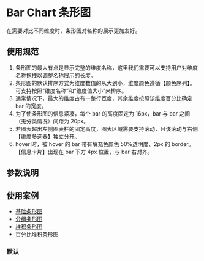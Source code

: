 
# Bar Chart 条形图

<Subtitle>在需要对比不同维度时，条形图对名称的展示更加友好。</Subtitle>

## 使用规范

1. 条形图的最大有点是显示完整的维度名称，这里我们需要可以支持用户对维度名称拖拽以调整名称展示的长度。
2. 条形图的默认排序方式为维度数值的从大到小，维度颜色遵循【颜色序列】。可支持按照“维度名称”和“维度值大小”来排序。
3. 通常情况下，最大的维度占有一整行宽度，其余维度按照该维度百分比确定 bar 的宽度。
4. 为了使条形图的信息紧凑，每个 bar 的高度固定为 16px，bar 与 bar 之间（无分类情况）间距为 20px。
5. 若图表超出左侧图表栏的固定高度，图表区域需要支持滚动，且该滚动与右侧【维度多选器】独立分开。
6. hover 时，被 hover 的 bar 带有填充色颜色 50%透明度、2px 的 border。【信息卡片】出现在 bar 下方 4px 位置，与 bar 右对齐。

## 参数说明

<ArgsTable of={BarChart} />

## 使用案例

- [基础条形图](/story/charts-条形图-bar-chart--bar-default-example)
- [分组条形图](/story/charts-条形图-bar-chart--bar-with-group-example)
- [堆积条形图](/story/charts-条形图-bar-chart--stacking-diagram-bar-example)
- [百分比堆积条形图](/story/charts-条形图-bar-chart--percent-bar-example)

### 默认
